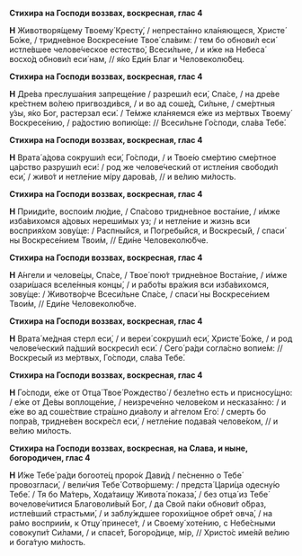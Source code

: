 **Стихира на Господи воззвах, воскресная, глас 4**

**Н** Животворя́щему Твоему́ Кресту́, / непреста́нно кла́няющеся, Христе́ Бо́же, / тридне́вное Воскресе́ние Твое́ сла́вим: / тем бо обнови́л еси́ истле́вшее челове́ческое естество́, Всеси́льне, / и и́же на Небеса́ восхо́д обнови́л еси́ нам, // я́ко Еди́н Благ и Человеколю́бец.

**Стихира на Господи воззвах, воскресная, глас 4**

**Н** Дре́ва преслуша́ния запреще́ние / разреши́л еси́, Спа́се, / на дре́ве кре́стнем во́лею пригвозди́вся, / и во ад соше́д, Си́льне, / сме́ртныя у́зы, я́ко Бог, растерзал еси́. / Те́мже кла́няемся е́же из ме́ртвых Твоему́ Воскресе́нию, / ра́достию вопию́ще: // Всеси́льне Го́споди, сла́ва Тебе́.

**Стихира на Господи воззвах, воскресная, глас 4**

**Н** Врата́ а́дова сокруши́л еси́, Го́споди, / и Твое́ю сме́ртию сме́ртное ца́рство разруши́л еси́: / род же челове́ческий от истле́ния свободи́л еси́, / живо́т и нетле́ние мíру дарова́в, // и ве́лию ми́лость.

**Стихира на Господи воззвах, воскресная, глас 4**

**Н** Прииди́те, воспои́м лю́дие, / Спа́сово тридне́вное воста́ние, / и́мже изба́вихомся а́довых нереши́мых уз; / и нетле́ние и жизнь вси восприя́хом зову́ще: / Распны́йся, и Погребы́йся, и Воскресы́й, / спаси́ ны Воскресе́нием Твои́м, // Еди́не Человеколю́бче.

**Стихира на Господи воззвах, воскресная, глас 4**

**Н** А́нгели и челове́цы, Спа́се, / Твое́ пою́т тридне́вное Воста́ние, / и́мже озари́шася вселе́нныя концы́, / и рабо́ты вра́жия вси изба́вихомся, зову́ще: / Животво́рче Всеси́льне Спа́се, / спаси́ ны Воскресе́нием Твои́м, // Еди́не Человеколю́бче.

**Стихира на Господи воззвах, воскресная, глас 4**

**Н** Врата́ ме́дная стерл еси́, / и вереи́ сокруши́л еси́, Христе́ Бо́же, / и род челове́ческий па́дший воскреси́л еси́. / Сего́ ра́ди согла́сно вопие́м: // Воскресы́й из ме́ртвых, Го́споди, сла́ва Тебе́.

**Стихира на Господи воззвах, воскресная, глас 4**

**Н** Го́споди, е́же от Отца́ Твое́ Рождество́ / безле́тно есть и присносу́щно: / е́же от Де́вы воплоще́ние, / неизрече́нно челове́ком и несказа́нно: / и е́же во ад соше́ствие стра́шно диа́волу и а́ггелом Его́: / смерть бо попра́в, тридне́вен воскре́сл еси́, / нетле́ние подава́я челове́ком, // и ве́лию ми́лость.

**Стихира на Господи воззвах, воскресная, на Слава, и ныне, богородичен, глас 4**

**Н** И́же Тебе́ ра́ди богооте́ц проро́к Дави́д / пе́сненно о Тебе́ провозгласи́, / вели́чия Тебе́ Сотво́ршему: / предста́ Цари́ца одесну́ю Тебе́. / Тя бо Ма́терь, Хода́таицу Живота́ показа́, / без отца́ из Тебе́ вочелове́читися Благоволи́вый Бог, / да Свой па́ки обнови́т о́браз, истле́вший страстьми́, / и заблу́ждшее горохи́щное обре́т овча́, / на ра́мо восприи́м, к Отцу́ принесе́т, / и Своему́ хоте́нию, с Небе́сными совокупи́т Си́лами, / и спасе́т, Богоро́дице, мiр, // Христо́с име́яй ве́лию и бога́тую ми́лость.
